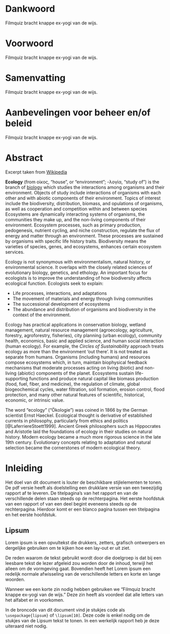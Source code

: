 # Dankwoord {-}

\lipsum[69-73] Filmquiz bracht knappe ex-yogi van de wijs.

# Voorwoord {-}

\lipsum[75-79] Filmquiz bracht knappe ex-yogi van de wijs.

# Samenvatting {-}

\lipsum[80-84] Filmquiz bracht knappe ex-yogi van de wijs.

# Aanbevelingen voor beheer en/of beleid {-}

\lipsum[85-89] Filmquiz bracht knappe ex-yogi van de wijs.

# Abstract {-}

\benglish

Excerpt taken from [Wikipedia](https://en.wikipedia.org/wiki/Ecology)

**Ecology** (from οίκος, "house", or "environment"; -λογία, "study of") is the branch of [biology](http://www.dictionary.com/browse/ecology|title=the definition of ecology|website=Dictionary.com|access-date=2018-02-20) which studies the interactions among organisms and their environment. Objects of study include interactions of organisms with each other and with abiotic components of their environment. Topics of interest include the biodiversity, distribution, biomass, and opulations of organisms, as well as cooperation and competition within and between species Ecosystems are dynamically interacting systems of organisms, the communities they make up, and the non-living components of their environment. Ecosystem processes, such as primary production, pedogenesis, nutrient cycling, and niche construction, regulate the flux of energy and matter through an environment. These processes are sustained by organisms with specific life history traits. Biodiversity means the varieties of species, genes, and ecosystems, enhances certain ecosystem services.

Ecology is not synonymous with environmentalism, natural history, or environmental science. It overlaps with the closely related sciences of evolutionary biology, genetics, and ethology. An important focus for ecologists is to improve the understanding of how biodiversity affects ecological function. Ecologists seek to explain:

* Life processes, interactions, and adaptations
* The movement of materials and energy through living communities
* The successional development of ecosystems
* The abundance and distribution of organisms and biodiversity in the context of the environment.

Ecology has practical applications in conservation biology, wetland management, natural resource management (agroecology, agriculture, forestry, agroforestry, fisheries), city planning (urban ecology), community health, economics, basic and applied science, and human social interaction (human ecology). For example, the _Circles of Sustainability_ approach treats ecology as more than the environment 'out there'. It is not treated as separate from humans. Organisms (including humans) and resources compose ecosystems which, in turn, maintain biophysical feedback mechanisms that moderate processes  acting on living (biotic) and non-living (abiotic) components of the planet. Ecosystems sustain life-supporting functions and produce natural capital like  biomass production (food, fuel, fiber, and medicine), the regulation of climate, global biogeochemical cycles, water filtration, soil formation, erosion control, flood protection, and many other natural features of scientific, historical, economic, or intrinsic value.

The word "ecology" ("Ökologie") was coined in 1866 by the German scientist Ernst Haeckel. Ecological thought is derivative of established currents in philosophy, particularly from ethics and politics [@LaferriereStoett1999]. Ancient Greek philosophers such as Hippocrates and Aristotle laid the foundations of ecology in their studies on natural history. Modern ecology became a much more rigorous science in the late 19th century. Evolutionary concepts relating to adaptation and natural selection became the cornerstones of modern ecological theory.

\eenglish

\mainmatter

# Inleiding 

Het doel van dit document is louter de beschikbare stijlelementen te tonen. De pdf versie heeft als doelstelling een drukklare versie van een tweezijdig rapport af te leveren. De titelpagina's van het rapport en van de verschillende delen staan steeds op de rechterpagina. Het eerste hoofdstuk van een rapport of van een deel begint eveneens steeds op de rechterpagina. Hierdoor komt er een blanco pagina tussen een titelpagina en het eerste hoofdstuk. 

## Lipsum

Lorem ipsum is een opvultekst die drukkers, zetters, grafisch ontwerpers en dergelijke gebruiken om te kijken hoe een lay-out er uit ziet.

De reden waarom de tekst gebruikt wordt door die doelgroep is dat bij een leesbare tekst de lezer afgeleid zou worden door de inhoud, terwijl het alleen om de vormgeving gaat. Bovendien heeft het Lorem ipsum een redelijk normale afwisseling van de verschillende letters en korte en lange woorden.

Wanneer we een korte zin nodig hebben gebruiken we "Filmquiz bracht knappe ex-yogi
van de wijs." Deze zin heeft als voordeel dat alle letters van het alfabet er in voorkomen.

In de broncode van dit document vind je stukjes code als `\usepackage{lipsum}` of `\lipsum[10]`. Deze code is enkel nodig om de stukjes van de Lipsum tekst te tonen. In een werkelijk rapport heb je deze uiteraard niet nodig.
